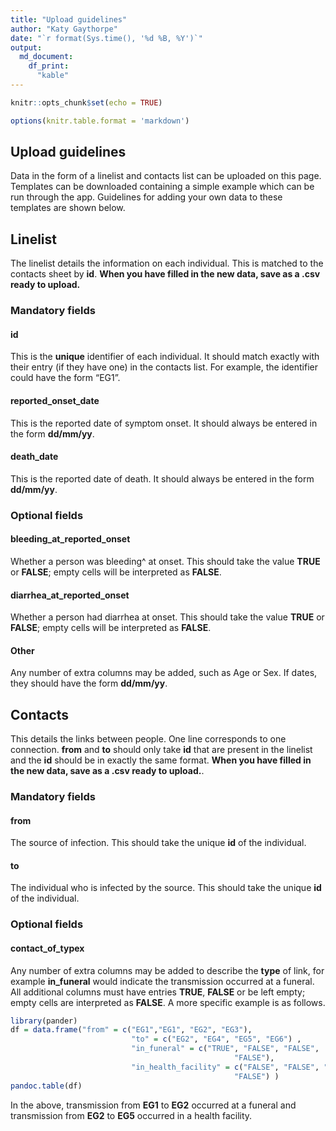 ```yaml
---
title: "Upload guidelines"
author: "Katy Gaythorpe"
date: "`r format(Sys.time(), '%d %B, %Y')`"
output: 
  md_document:
    df_print:
      "kable"
---
```


```r
knitr::opts_chunk$set(echo = TRUE)

options(knitr.table.format = 'markdown')
```

## Upload guidelines

Data in the form of a linelist and contacts list can be uploaded on this page. Templates can be downloaded containing a simple example which can be run through the app. Guidelines for adding your own data to these templates are shown below.

## Linelist

The linelist details the information on each individual. This is matched to the contacts sheet by **id**. **When you have filled in the new data, save as a .csv ready to upload.**

### Mandatory fields

#### id

This is the **unique** identifier of each individual. It should match exactly with their entry (if they have one) in the contacts list. For example, the identifier could have the form "EG1".

#### reported_onset_date

This is the reported date of symptom onset. It should always be entered in the form **dd/mm/yy**.

#### death_date

This is the reported date of death. It should always be entered in the form **dd/mm/yy**.

### Optional fields

#### bleeding_at_reported_onset

Whether a person was bleeding^ at onset. This should take the value **TRUE** or **FALSE**; empty cells will be interpreted as **FALSE**.

#### diarrhea_at_reported_onset

Whether a person had diarrhea at onset. This should take the value **TRUE** or **FALSE**; empty cells will be interpreted as **FALSE**.

#### Other

Any number of extra columns may be added, such as Age or Sex. If dates, they should have the form **dd/mm/yy**.

## Contacts

This details the links between people. One line corresponds to one connection. **from** and **to** should only take **id** that are present in the linelist and the **id** should be in exactly the same format. **When you have filled in the new data, save as a .csv ready to upload.**.

### Mandatory fields

#### from
The source of infection. This should take the unique **id** of the individual.

#### to 
The individual who is infected by the source. This should take the unique **id** of the individual.

### Optional fields

#### contact_of_typex

Any number of extra columns may be added to describe the **type** of link, for example **in_funeral** would indicate the transmission occurred at a funeral. All additional columns must have entries **TRUE**, **FALSE** or be left empty; empty cells are interpreted as **FALSE**. A more specific example is as follows.

```r
library(pander)
df = data.frame("from" = c("EG1","EG1", "EG2", "EG3"), 
                           "to" = c("EG2", "EG4", "EG5", "EG6") ,
                           "in_funeral" = c("TRUE", "FALSE", "FALSE", 
                                                  "FALSE"),
                           "in_health_facility" = c("FALSE", "FALSE", "TRUE", 
                                                  "FALSE") )
pandoc.table(df)
```

In the above, transmission from **EG1** to **EG2** occurred at a funeral and transmission from **EG2** to **EG5** occurred in a health facility.